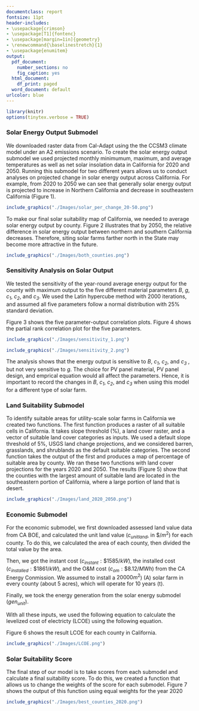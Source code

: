 ```yaml
---
documentclass: report
fontsize: 11pt
header-includes:
- \usepackage{crimson}
- \usepackage[T1]{fontenc}
- \usepackage[margin=1in]{geometry}
- \renewcommand{\baselinestretch}{1}
- \usepackage{enumitem}
output:
  pdf_document:
    number_sections: no
    fig_caption: yes
  html_document:
    df_print: paged
  word_document: default
urlcolor: blue
---
```

\text{\bfseries\LARGE{Solar Suitability Model}}
\newline
\text{\Large{AnnaClaire Marley, Anna Calle, Ted Jiang}}
\newline
\text{\Large{June 4, 2020}}
\newline
\noindent\makebox[\linewidth]{\rule{\textwidth}{0.4pt}}

```r
library(knitr)
options(tinytex.verbose = TRUE)
```

### Solar Energy Output Submodel

We downloaded raster data from Cal-Adapt using the the CCSM3 climate model under an A2 emissions scenario. To create the solar energy output submodel we used projected monthly minimumum, maximum, and average temperatures as well as net solar insolation data in California for 2020 and 2050. Running this submodel for two different years allows us to conduct analyses on projected change in solar energy output across California. For example, from 2020 to 2050 we can see that generally solar energy output is projected to increase in Northern California and decrease in southeastern California (Figure 1).

```r
include_graphics("./Images/solar_per_change_20-50.png")
```

\begin{center}
\textbf{Figure 1.} Percent change in solar energy output 2020 to 2050.
\end{center}

To make our final solar suitability map of California, we needed to average solar energy output by county. Figure 2 illustrates that by 2050, the relative difference in solar energy output between northern and southern California decreases. Therefore, siting solar farms farther north in the State may become more attractive in the future. 

```r
include_graphics("./Images/both_counties.png")
```

\begin{center}
\textbf{Figure 2.} Average solar energy output by county in 2020 and 2050.
\end{center}

### Sensitivity Analysis on Solar Output

We tested the sensitivity of the year-round average energy output for the county with maximum output to the five different material parameters *B*, *g*, *$c_1$*, *$c_2$*, and *$c_3$*. We used the Latin hypercube method with 2000 iterations, and assumed all five parameters follow a normal distribution with 25% standard deviation.

Figure 3 shows the five parameter-output correlation plots. Figure 4 shows the partial rank correlation plot for the five parameters.

```r
include_graphics("./Images/sensitivity_1.png")
```

\begin{center}
\textbf{Figure 3.} Parameter-output correlation plots for the five material parameters.
\end{center}

```r
include_graphics("./Images/sensitivity_2.png")
```

\begin{center}
\textbf{Figure 4.} Partial rank correlation plot for the five parameters.
\end{center}

The analysis shows that the energy output is sensitive to *B*, *$c_1$*, *$c_2$*, and *$c_3$*
, but not very sensitive to *g*. The choice for PV panel material, PV panel design, and emprical equation would all affect the parameters. Hence, it is important to record the changes in *B*, *$c_1$*, *$c_2$*, and *$c_3$* when using this model for a different type of solar farm.

### Land Suitability Submodel

To identify suitable areas for utility-scale solar farms in California we created two functions. The first function produces a raster of all suitable cells in California. It takes slope threshold (%), a land cover raster, and a vector of suitable land cover categories as inputs. We used a default slope threshold of 5%, USGS land change projections, and we considered barren, grasslands, and shrublands as the default suitable categories. The second function takes the output of the first and produces a map of percentage of suitable area by county. We ran these two functions with land cover projections for the years 2020 and 2050. The results (Figure 5) show that the counties with the largest amount of suitable land are located in the southeastern portion of California, where a large portion of land that is desert.

```r
include_graphics("./Images/land_2020_2050.png")
```

\begin{center}
\textbf{Figure 5.} Percentage of suitable land available by county in 2020 and 2050.
\end{center}

### Economic Submodel

For the economic submodel, we first downloaded assessed land value data from CA BOE, and calculated the unit land value ($c_{unit land}$, in $\$/m^2$) for each county. To do this, we calculated the area of each county, then divided the total value by the area.

Then, we got the instant cost ($c_{instant}: \$1585/kW$), the installed cost ($c_{installed}: \$1861/kW$), and the O&M cost ($c_{om}:\$8.12/MWh$) from the CA Energy Conmission. We assumed to install a $20000 m^2$) (A) solar farm in every county (about 5 acres), which will operate for 10 years (t).

Finally, we took the energy generation from the solar energy submodel ($gen_{unit}$).

With all these inputs, we used the following equation to calculate the levelized cost of electricty (LCOE) using the following equation.

\begin{equation}
LCOE = \frac{(A*gen_{unit}*c_{instant}+A*gen_{unit}*c_{installed}+A*t*gen_{unit}*c_{om}+A*c_{unit land})}{A*t*gen_{unit}}
\end{equation}

Figure 6 shows the result LCOE for each county in California.

```r
include_graphics("./Images/LCOE.png")
```

\begin{center}
\textbf{Figure 6.} LCOE for assumed solar farm for each county in California.
\end{center}

### Solar Suitability Score

The final step of our model is to take scores from each submodel and calculate a final suitability score. To do this, we created a function that allows us to change the weights of the score for each submodel. Figure 7 shows the output of this function using equal weights for the year 2020

```r
include_graphics("./Images/best_counties_2020.png")
```

\begin{center}
\textbf{Figure 7.} Final solar suitability scores for counties in CA for the year 2020.
\end{center}
